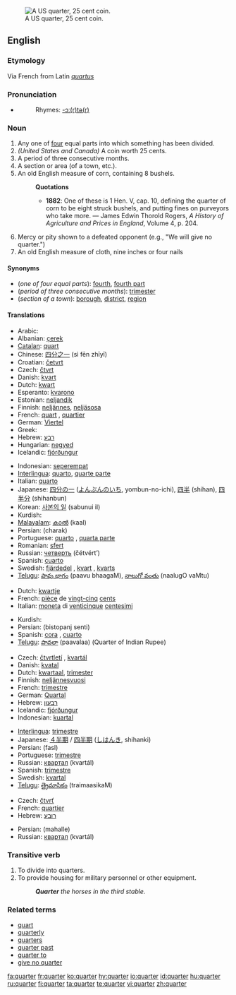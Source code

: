 [[Image:2001 Obverse Proof.png|thumb|right|A US quarter, 25 cent coin.]]
==English==

===Etymology===
Via French from Latin ''[[quartus]]''

===Pronunciation===
*{{audio|en-us-quarter.ogg|Audio (US)}}
*:Rhymes: [[Rhymes:English:-ɔː(r)tə(r)|-ɔː(r)tə(r)]]

===Noun===
{{en-noun}}

# Any one of [[four]] equal parts into which something has been divided.
# ''(United States and Canada)'' A coin worth 25 cents.
# A period of three consecutive months.
# A section or area (of a town, etc.).
# An old English measure of corn, containing 8 bushels.
#:'''Quotations'''
#:*'''1882''': One of these is 1 Hen. V, cap. 10, defining the quarter of corn to be eight struck bushels, and putting fines on purveyors who take more. &mdash; James Edwin Thorold Rogers, ''A History of Agriculture and Prices in England'', Volume 4, p. 204.
# Mercy or pity shown to a defeated opponent (e.g., "We will give no quarter.")
# An old English measure of cloth, nine inches or four nails
====Synonyms====
*(''one of four equal parts''): [[fourth]], [[fourth part]]
*(''period of three consecutive months''): [[trimester]]
*(''section of a town''): [[borough]], [[district]], [[region]]

====Translations====
{{trans-top|one of four equal parts}}
*Arabic: {{ARchar|[[ربع]]}} {{IPAchar|(rúbʕ)}} {{m}}
*Albanian: [[çerek]]
*[[Catalan]]: [[quart]]
*Chinese: [[四分之一]] (sì fēn zhīyī)
*Croatian: [[četvrt]]
*Czech: [[čtvrt]]
*Danish: [[kvart]]
*Dutch: [[kwart]]
*Esperanto: [[kvarono]]
*Estonian: [[neljandik]]
*Finnish: [[neljännes]], [[neljäsosa]]
*French: [[quart]] {{m}}, [[quartier]]
*German: [[Viertel]] {{n}}
*Greek: {{t|el|τέταρτο|n}}
*Hebrew: [[רבע]] {{m}}
*Hungarian: [[negyed]]
*Icelandic: [[fjórðungur]]
{{trans-mid}}
*Indonesian: [[seperempat]]
*[[Interlingua]]: [[quarto]], [[quarte parte]]
*Italian: [[quarto]] {{m}}
*Japanese: [[四分の一]] ([[よんぶんのいち]], yombun-no-ichi), [[四半]] (shihan), [[四半分]] (shihanbun)
*Korean: [[사본의 일]] (sabunui il)
*Kurdish: {{KUchar|[[چاره‌ک]]}}
*[[Malayalam]]: [[കാല്‍]] (kaal)
*Persian: {{FAchar|[[چارک]]}} (charak)
*Portuguese: [[quarto]] {{m}}, [[quarta parte]] {{f}}
*Romanian: [[sfert]]
*Russian: [[четверть]] (čétvért’) {{f}}
*Spanish: [[cuarto]] {{m}}
*Swedish: [[fjärdedel]] {{c}}, [[kvart]] {{c}}, [[kvarts]] {{c}}
*[[Telugu]]: [[పావు భాగం]] (paavu bhaagaM), [[నాలుగో వంతు]] (naalugO vaMtu)
{{trans-bottom}}

{{trans-top|coin worth 25 cents}}
*Dutch: [[kwartje]]
*French: [[pièce]] de [[vingt-cinq]] [[cent]]s {{f}}
*Italian: [[moneta]] di [[venticinque]] [[centesimi]]
{{trans-mid}}
*Kurdish: {{KUchar|[[بیستوپێنج سه‌نت]]}}
*Persian: {{FAchar|[[بیست و پنج سنتی]]}} (bistopanj senti)
*Spanish: [[cora]] {{f}} {{italbrac|El Salvador}}, [[cuarto]] {{italbrac|Panama}}
*[[Telugu]]: [[పావలా]] (paavalaa) (Quarter of Indian Rupee)
{{trans-bottom}}

{{trans-top|period of three months}}
*Czech: [[čtvrtletí]] {{n}}, [[kvartál]] {{m}}
*Danish: [[kvatal]]
*Dutch: [[kwartaal]], [[trimester]]
*Finnish: [[neljännesvuosi]]
*French: [[trimestre#French|trimestre]] {{m}}
*German: [[Quartal]] {{n}}
*Hebrew: [[רבעון]] {{m}}
*Icelandic: [[fjórðungur]]
*Indonesian: [[kuartal]]
{{trans-mid}}
*[[Interlingua]]: [[trimestre#Interlingua|trimestre]]
*Japanese: [[４半期]] / [[四半期]] ([[しはんき]], shihanki)
*Persian: {{FAchar|[[فصل]]}} (fasl)
*Portuguese: [[trimestre#Portuguese|trimestre]] {{m}}
*Russian: [[квартал]] (kvartál) {{m}}
*Spanish: [[trimestre#Spanish|trimestre]] {{m}}
*Swedish: [[kvartal]] {{n}}
*[[Telugu]]: [[త్రైమాసికం]] (traimaasikaM)
{{trans-bottom}}

{{trans-top|section of a town}}
*Czech: [[čtvrť]] {{f}}
*French: [[quartier]] {{m}}
*Hebrew: [[רובע]] {{m}}
{{trans-mid}}
*Persian: {{FAchar|[[محله]]}} (mahalle)
*Russian: [[квартал]] (kvartál) {{m}}
{{trans-bottom}}

===Transitive verb===
{{rfc-trverb|Transitive verb}}
{{en-verb}}

# To divide into quarters.
# To provide housing for military personnel or other equipment.
#: '''''Quarter''' the horses in the third stable.''

===Related terms===
*[[quart]]
*[[quarterly]]
*[[quarters]]
*[[quarter past]]
*[[quarter to]]
*[[give no quarter]]

[[fa:quarter]]
[[fr:quarter]]
[[ko:quarter]]
[[hy:quarter]]
[[io:quarter]]
[[id:quarter]]
[[hu:quarter]]
[[ru:quarter]]
[[fi:quarter]]
[[ta:quarter]]
[[te:quarter]]
[[vi:quarter]]
[[zh:quarter]]